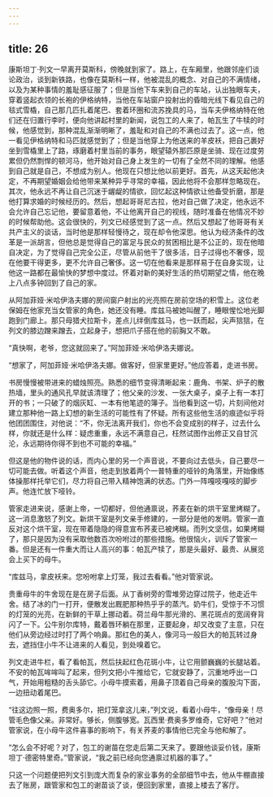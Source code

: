 ```yaml
---
---
---
```

title: 26
---




康斯坦丁·列文一早离开莫斯科，傍晚就到家了。路上，在车厢里，他跟邻座们谈论政治，谈到新铁路，也像在莫斯科一样，他被混乱的概念、对自己的不满情绪，以及为某种事情的羞耻感征服了；但是当他下车来到自己的车站，认出独眼车夫，穿着竖起衣领的长袍的伊格纳特，当他在车站窗户投射出的昏暗光线下看见自己的毯式雪橇，自己那几匹扎着尾巴、套着环圈和流苏挽具的马，当车夫伊格纳特在他们还在归置行李时，便向他讲起村里的新闻，说包工的人来了，帕瓦生了牛犊的时候，他感觉到，那种混乱渐渐明晰了，羞耻和对自己的不满也过去了。这一点，他一看见伊格纳特和马匹就感觉到了；但是当他穿上为他送来的羊皮袄，把自己裹好坐到雪橇里上了路，琢磨着村里当前的事务，眼望辕外那匹原是坐骑、现在过度劳累但仍然剽悍的顿河马，他开始对自己身上发生的一切有了全然不同的理解。他感到自己就是自己，不想成为别人。他现在只想比他以前更好。首先，从这天起他决定，不再期望婚姻会给他带来某种异乎寻常的幸福，因此他将不会那样忽略现在。其次，他永远不再让自己沉迷于龌龊的情欲，回忆起这种情欲让他备受折磨，那是他打算求婚的时候经历的。然后，想起哥哥尼古拉，他对自己做了决定，他永远不会允许自己忘记他，要留意着他，不让他离开自己的视线，随时准备在他情况不妙的时候帮助他。这会很快的，列文已经感觉到了这一点。然后又想起了他哥哥有关共产主义的谈话，当时他是那样轻慢待之，现在却令他深思。他认为经济条件的改革是一派胡言，但他总是觉得自己的富足与民众的贫困相比是不公正的，现在他暗自决定，为了觉得自己完全公正，尽管从前他干了很多活，日子过得也不奢侈，现在他要干得更多，更不允许自己奢侈。这一切在他看来是那样易于在自身实现，让他这一路都在最愉快的梦想中度过。怀着对新的美好生活的热切期望之情，他在晚上八点多钟回到了自己的家。

从阿加菲娅·米哈伊洛夫娜的房间窗户射出的光亮照在房前空场的积雪上。这位老保姆在他家充当女管家的角色，她还没有睡。库兹马被她叫醒了，睡眼惺忪地光脚跑到门廊上。那只母猎犬拉斯卡，差点儿绊倒库兹马，也一跃而起，尖声狺狺，在列文的膝边蹭来蹭去，立起身子，想把爪子搭在他的前胸又不敢。

“真快啊，老爷，您这就回来了。”阿加菲娅·米哈伊洛夫娜说。

“想家了，阿加菲娅·米哈伊洛夫娜。做客好，但家里更好。”他应答着，走进书房。

书房慢慢被带进来的蜡烛照亮。熟悉的细节变得清晰起来：鹿角、书架、炉子的散热墙，里头的通风孔早就该清理了；他父亲的沙发、一张大桌子，桌子上有一本打开的书；一只破了的烟灰缸、一本有他笔迹的簿子。当他看到这一切，片刻间他对建立那种他一路上幻想的新生活的可能性有了怀疑。所有这些他生活的痕迹似乎将他团团围住，对他说：“不，你无法离开我们，你也不会变成别的样子，过去什么样，你就还是什么样：疑虑重重，永远不满意自己，枉然试图作出修正又自甘沉沦，永远期待你得不到也不可能的幸福。”

但这是他的物件说的话，而内心里的另一个声音说，不要向过去低头，自己要尽一切可能去做。听着这个声音，他走到放着两个一普特重的哑铃的角落里，开始像练体操那样托举它们，尽力将自己带入精神饱满的状态。门外一阵嘎吱嘎吱的脚步声。他连忙放下哑铃。

管家走进来说，感谢上帝，一切都好，但他通禀说，荞麦在新的烘干室里烤糊了。这一消息激怒了列文。新烘干室是列文亲手修建的，一部分是他的发明。管家一直反对这个烘干室，现在带着隐隐的得意宣布荞麦已被烤糊。而列文坚信，如果烤糊了，那只是因为没有采取他数百次吩咐过的那些措施。他很恼火，训斥了管家一番。但是还有一件重大而让人高兴的事：帕瓦产犊了，那是头最好、最贵、从展览会上买下的母牛。

“库兹马，拿皮袄来。您吩咐拿上灯笼，我过去看看。”他对管家说。

贵重母牛的牛舍现在是在房子后面。从丁香树旁的雪堆旁边穿过院子，他走近牛舍。结了冰的门一打开，便散发出厩肥那种热乎乎的蒸汽。奶牛们，受惊于不习惯的灯笼的光亮，在新鲜的干草上挪动着。荷兰母牛那光滑的、黑花斑点的宽阔脊背闪了一下。公牛别尔库特，戴着唇环躺在那里，正要起身，却又改变了主意，只在他们从旁边经过时打了两个响鼻。那红色的美人，像河马一般巨大的帕瓦转过身去，遮挡住小牛不让进来的人看见，到处嗅着它。

列文走进牛栏，看了看帕瓦，然后扶起红色花斑小牛，让它用颤巍巍的长腿站着。不安的帕瓦哞哞叫了起来，但列文把小牛推给它，它就安静了，沉重地呼出一口气，开始用粗糙的舌头舔它。小母牛摸索着，用鼻子顶着自己母亲的腹股沟下面，一边扭动着尾巴。

“往这边照一照，费奥多尔，把灯笼拿这儿来，”列文说，看着小母牛，“像母亲！尽管毛色像父亲。非常好。够长，侧腹够宽。瓦西里·费奥多罗维奇，它好吧？”他对管家说，在小母牛这件喜事的影响下，有关荞麦的事情他已完全与他和解了。

“怎么会不好呢？对了，包工的谢苗在您走后第二天来了。要跟他谈妥价钱，康斯坦丁·德密特里奇。”管家说，“我之前已经向您通禀过机器的事了。”

只这一个问题便把列文引到庞大而复杂的家业事务的全部细节中去，他从牛棚直接去了账房，跟管家和包工的谢苗谈了谈，便回到家里，直接上楼去了客厅。